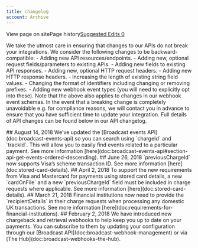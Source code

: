 ```yaml
---
title: changelog
account: Archive
---
```


View page on sitePage history[Suggested Edits 0](/project/checkoutdocs-legacy/v1.9/suggested)

We take the utmost care in ensuring that changes to our APIs do not break your integrations. We consider the following changes to be backward-compatible: - Adding new API resources/endpoints. - Adding new, optional request fields/parameters to existing APIs. - Adding new fields to existing API responses. - Adding new, optional HTTP request headers. - Adding new HTTP response headers. - Increasing the length of existing string field values. - Changing the format of identifiers including changing or removing prefixes. - Adding new webhook event types (you will need to explicitly opt into these). Note that the above also applies to changes in our webhook event schemas. In the event that a breaking change is completely unavoidable e.g. for compliance reasons, we will contact you in advance to ensure that you have sufficient time to update your integration. Full details of API changes can be found below in our API changelog.

\## August 14, 2018 We’ve updated the \[Broadcast events API\](doc:broadcast-events-api) so you can search using \`chargeId\` and \`trackId\`. This will allow you to easily find events related to a particular payment. See more information \[here\](doc:broadcast-events-api#section-api-get-events-ordered-descending). ## June 26, 2018 \`previousChargeId\` now supports Visa’s scheme transaction ID. See more information \[here\](doc:stored-card-details). ## April 2, 2018 To support the new requirements from Visa and Mastercard for payments using stored card details, a new \`cardOnFile\` and a new \`previousChargeId\` field must be included in charge requests where applicable. See more information \[here\](doc:stored-card-details). ## March 21, 2018 Financial institutions now need to provide the \`recipientDetails\` in their charge requests when processing any domestic UK transactions. See more information \[here\](doc:requirements-for-financial-institutions). ## February 2, 2018 We have introduced new chargeback and retrieval webhooks to help keep you up to date on your payments. You can subscribe to them by updating your configuration through our \[Broadcast API\](doc:broadcast-webhook-management) or via \[The Hub\](doc:broadcast-webhooks-the-hub).
